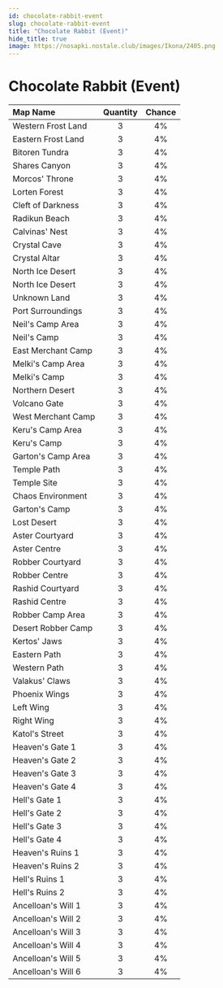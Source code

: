 ```yaml
---
id: chocolate-rabbit-event
slug: chocolate-rabbit-event
title: "Chocolate Rabbit (Event)"
hide_title: true
image: https://nosapki.nostale.club/images/Ikona/2405.png
---
```



# <ItemIcon iconId="2405" height="32"/> Chocolate Rabbit (Event)
|Map Name|Quantity|Chance|
|:--|:-:|:-:|
|Western Frost Land|3|4%|
|Eastern Frost Land|3|4%|
|Bitoren Tundra|3|4%|
|Shares Canyon|3|4%|
|Morcos' Throne|3|4%|
|Lorten Forest|3|4%|
|Cleft of Darkness|3|4%|
|Radikun Beach|3|4%|
|Calvinas' Nest|3|4%|
|Crystal Cave|3|4%|
|Crystal Altar|3|4%|
|North Ice Desert|3|4%|
|North Ice Desert|3|4%|
|Unknown Land|3|4%|
|Port Surroundings|3|4%|
|Neil's Camp Area|3|4%|
|Neil's Camp|3|4%|
|East Merchant Camp|3|4%|
|Melki's Camp Area|3|4%|
|Melki's Camp|3|4%|
|Northern Desert|3|4%|
|Volcano Gate|3|4%|
|West Merchant Camp|3|4%|
|Keru's Camp Area|3|4%|
|Keru's Camp|3|4%|
|Garton's Camp Area|3|4%|
|Temple Path|3|4%|
|Temple Site|3|4%|
|Chaos Environment|3|4%|
|Garton's Camp|3|4%|
|Lost Desert|3|4%|
|Aster Courtyard|3|4%|
|Aster Centre|3|4%|
|Robber Courtyard|3|4%|
|Robber Centre|3|4%|
|Rashid Courtyard|3|4%|
|Rashid Centre|3|4%|
|Robber Camp Area|3|4%|
|Desert Robber Camp|3|4%|
|Kertos' Jaws|3|4%|
|Eastern Path|3|4%|
|Western Path|3|4%|
|Valakus' Claws|3|4%|
|Phoenix Wings|3|4%|
|Left Wing|3|4%|
|Right Wing|3|4%|
|Katol's Street|3|4%|
|Heaven's Gate 1|3|4%|
|Heaven's Gate 2|3|4%|
|Heaven's Gate 3|3|4%|
|Heaven's Gate 4|3|4%|
|Hell's Gate 1|3|4%|
|Hell's Gate 2|3|4%|
|Hell's Gate 3|3|4%|
|Hell's Gate 4|3|4%|
|Heaven's Ruins 1|3|4%|
|Heaven's Ruins 2|3|4%|
|Hell's Ruins 1|3|4%|
|Hell's Ruins 2|3|4%|
|Ancelloan's Will 1|3|4%|
|Ancelloan's Will 2|3|4%|
|Ancelloan's Will 3|3|4%|
|Ancelloan's Will 4|3|4%|
|Ancelloan's Will 5|3|4%|
|Ancelloan's Will 6|3|4%|


